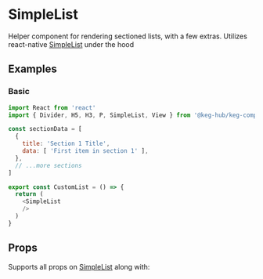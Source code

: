 <!--- SimpleList.stories.mdx -->



<Meta title="Components/Lists/SimpleList" component={SimpleList}/>

# SimpleList

Helper component for rendering sectioned lists, with a few extras.
Utilizes react-native [SimpleList](https://reactnative.dev/docs/sectionlist) under the hood

## Examples

### Basic
<Preview>
  <Story name="Basic">
    <Basic />
  </Story>
</Preview>

```js
import React from 'react'
import { Divider, H5, H3, P, SimpleList, View } from '@keg-hub/keg-components'

const sectionData = [
  {
    title: 'Section 1 Title',
    data: [ 'First item in section 1' ],
  },
  // ...more sections
]

export const CustomList = () => {
  return (
    <SimpleList
    />
  )
}
```


## Props
Supports all props on [SimpleList](https://reactnative.dev/docs/sectionlist#props) 
along with:

<Props of={SimpleListNative} />

